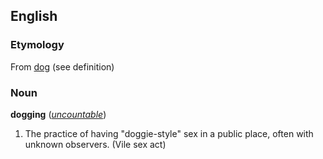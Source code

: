 ==English==
===Etymology===
From [[dog]] (see definition)

===Noun===
'''dogging''' (''[[uncountable]]'')

#The practice of having "doggie-style" sex in a public place, often with unknown observers. (Vile sex act)